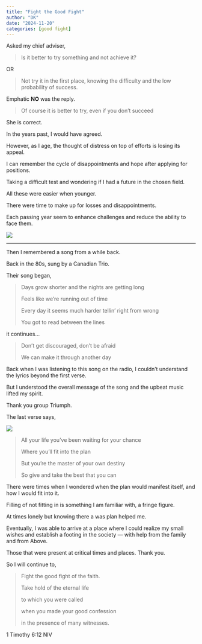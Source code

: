 ```yaml
---
title: "Fight the Good Fight"
author: "DK"
date: "2024-11-20"
categories: [good fight]
---
```


Asked my chief adviser,

> Is it better to try something and not achieve it?

OR

> Not try it in the first place, knowing the difficulty and the low probability of success.

Emphatic **NO** was the reply.

> Of course it is better to try, even if you don't succeed

She is correct.

In the years past, I would have agreed.

However, as I age, the thought of distress on top of efforts is losing its appeal.

I can remember the cycle of disappointments and hope after applying for positions.

Taking a difficult test and wondering if I had a future in the chosen field.

All these were easier when younger.

There were time to make up for losses and disappointments.

Each passing year seem to enhance challenges and reduce the ability to face them.

![](images/20241120_123032~2.jpg)

------------------------------------------------------------------------

Then I remembered a song from a while back.

Back in the 80s, sung by a Canadian Trio.

Their song began,

> Days grow shorter and the nights are getting long
>
> Feels like we're running out of time
>
> Every day it seems much harder tellin' right from wrong
>
> You got to read between the lines

it continues...

> Don't get discouraged, don't be afraid
>
> We can make it through another day

Back when I was listening to this song on the radio, I couldn't understand the lyrics beyond the first verse.

But I understood the overall message of the song and the upbeat music lifted my spirit.

Thank you group Triumph.

The last verse says,

![](images/20241110_085857-EDIT.jpg)

> All your life you've been waiting for your chance
>
> Where you'll fit into the plan
>
> But you're the master of your own destiny
>
> So give and take the best that you can

There were times when I wondered when the plan would manifest itself, and how I would fit into it.

Filling of not fitting in is something I am familiar with, a fringe figure.

At times lonely but knowing there a was plan helped me.

Eventually, I was able to arrive at a place where I could realize my small wishes and establish a footing in the society — with help from the family and from Above.

Those that were present at critical times and places. Thank you.

So I will continue to,

> Fight the good fight of the faith.
>
> Take hold of the eternal life
>
> to which you were called
>
> when you made your good confession
>
> in the presence of many witnesses.

1 Timothy 6:12 NIV
